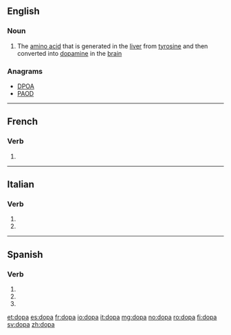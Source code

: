 ==English==

===Noun===
{{en-noun|-}}

# The [[amino acid]] {{term|dihydroxyphenylalanine}} that is generated in the [[liver]] from [[tyrosine]] and then converted into [[dopamine]] in the [[brain]]

===Anagrams===
* [[DPOA#English|DPOA]]
* [[PAOD#English|PAOD]]

----

==French==

===Verb===
{{fr-verb-form}}

# {{inflection of|doper||3|s|phis|lang=fr}}

----

==Italian==

===Verb===
{{head|it|verb form}}

# {{inflection of|dopare||3|s|pres|indc|lang=it}}
# {{inflection of|dopare||2|s|impr|lang=it}}

----

==Spanish==

===Verb===
{{es-verb-form}}

# {{es-verb form of|ending=ar|mood=imperative|sense=affirmative|pers=2|formal=no|number=singular|dopar}}
# {{es-verb form of|ending=ar|mood=indicative|tense=present|pers=2|formal=yes|number=singular|dopar}}
# {{es-verb form of|ending=ar|mood=indicative|tense=present|pers=3|number=singular|dopar}}

[[et:dopa]]
[[es:dopa]]
[[fr:dopa]]
[[io:dopa]]
[[it:dopa]]
[[mg:dopa]]
[[no:dopa]]
[[ro:dopa]]
[[fi:dopa]]
[[sv:dopa]]
[[zh:dopa]]